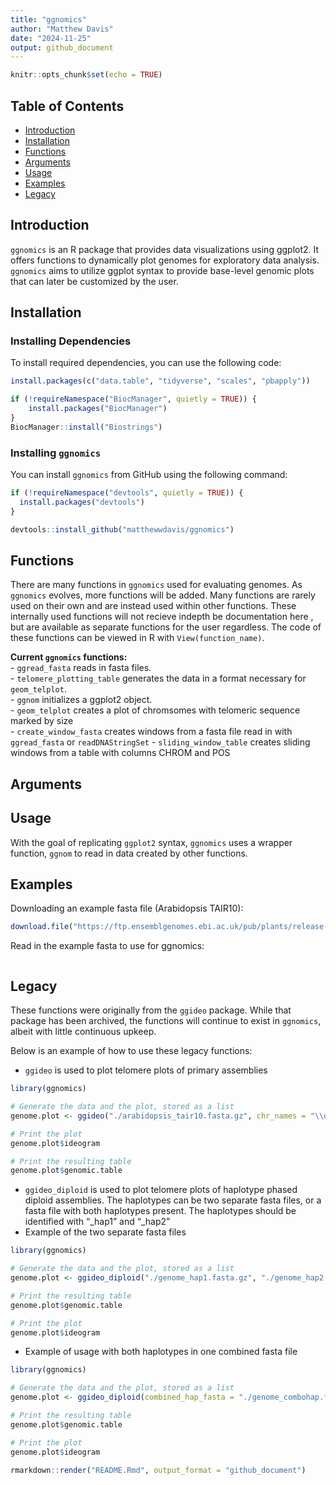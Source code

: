 ```yaml
---
title: "ggnomics"
author: "Matthew Davis"
date: "2024-11-25"
output: github_document
---
```


```r
knitr::opts_chunk$set(echo = TRUE)
```

## Table of Contents

-   [Introduction](#introduction)
-   [Installation](#installation)
-   [Functions](#functions)
-   [Arguments](#arguments)
-   [Usage](#usage)
-   [Examples](#examples)
-   [Legacy](#legacy)

## Introduction {#introduction}

`ggnomics` is an R package that provides data visualizations using ggplot2. It offers functions to dynamically plot genomes for exploratory data analysis. `ggnomics` aims to utilize ggplot syntax to provide base-level genomic plots that can later be customized by the user.

## Installation {#installation}

### Installing Dependencies

To install required dependencies, you can use the following code:

```r
install.packages(c("data.table", "tidyverse", "scales", "pbapply"))

if (!requireNamespace("BiocManager", quietly = TRUE)) {
    install.packages("BiocManager")
}
BiocManager::install("Biostrings")
```

### Installing `ggnomics`

You can install `ggnomics` from GitHub using the following command:

```r
if (!requireNamespace("devtools", quietly = TRUE)) {
  install.packages("devtools")
}

devtools::install_github("matthewwdavis/ggnomics")
```

## Functions {#functions}

There are many functions in `ggnomics` used for evaluating genomes. As `ggnomics` evolves, more functions will be added. Many functions are rarely used on their own and are instead used within other functions. These internally used functions will not recieve indepth be documentation here , but are available as separate functions for the user regardless. The code of these functions can be viewed in R with `View(function_name)`.

**Current `ggnomics` functions:**\
- `ggread_fasta` reads in fasta files.\
- `telomere_plotting_table` generates the data in a format necessary for `geom_telplot`.\
- `ggnom` initializes a ggplot2 object.\
- `geom_telplot` creates a plot of chromsomes with telomeric sequence marked by size\
- `create_window_fasta` creates windows from a fasta file read in with `ggread_fasta` or `readDNAStringSet`
- `sliding_window_table` creates sliding windows from a table with columns CHROM and POS

## Arguments


## Usage {#usage}

With the goal of replicating `ggplot2` syntax, `ggnomics` uses a wrapper function, `ggnom` to read in data created by other functions.

## Examples {#examples}

Downloading an example fasta file (Arabidopsis TAIR10):
```r
download.file("https://ftp.ensemblgenomes.ebi.ac.uk/pub/plants/release-60/fasta/arabidopsis_thaliana/dna/Arabidopsis_thaliana.TAIR10.dna.toplevel.fa.gz", destfile = "./arabidopsis_tair10.fasta.gz", mode = "wb")
```

Read in the example fasta to use for ggnomics:
```r

```


## Legacy {#legacy}

These functions were originally from the `ggideo` package. While that package has been archived, the functions will continue to exist in `ggnomics`, albeit with little continuous upkeep.

Below is an example of how to use these legacy functions:

-   `ggideo` is used to plot telomere plots of primary assemblies

```r
library(ggnomics)

# Generate the data and the plot, stored as a list
genome.plot <- ggideo("./arabidopsis_tair10.fasta.gz", chr_names = "\\d")

# Print the plot
genome.plot$ideogram

# Print the resulting table
genome.plot$genomic.table
```

-   `ggideo_diploid` is used to plot telomere plots of haplotype phased diploid assemblies. The haplotypes can be two separate fasta files, or a fasta file with both haplotypes present. The haplotypes should be identified with "\_hap1" and "\_hap2"
-   Example of the two separate fasta files

```r
library(ggnomics)

# Generate the data and the plot, stored as a list
genome.plot <- ggideo_diploid("./genome_hap1.fasta.gz", "./genome_hap2.fasta.gz")

# Print the resulting table
genome.plot$genomic.table

# Print the plot
genome.plot$ideogram
```

-   Example of usage with both haplotypes in one combined fasta file

```r
library(ggnomics)

# Generate the data and the plot, stored as a list
genome.plot <- ggideo_diploid(combined_hap_fasta = "./genome_combohap.fasta.gz")

# Print the resulting table
genome.plot$genomic.table

# Print the plot
genome.plot$ideogram
```

```r
rmarkdown::render("README.Rmd", output_format = "github_document")
```
